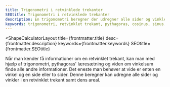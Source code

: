 ```yaml
---
title: Trigonometri i retvinklede trekanter
SEOtitle: Trigonometri i retvinklede trekanter
description: En trigonometri beregner der udregner alle sider og vinkler i en retvinklet trekant ved hjælp af trigonometri og pythagoras sætning
keywords: trigonometri, retvinklet trekant, pythagoras, cosinus, sinus, tangens, trekantsberegner
---
```



<ShapeCalculatorLayout
  title={frontmatter.title}
  desc={frontmatter.description}
  keywords={frontmatter.keywords}
  SEOtitle={frontmatter.SEOtitle}
>
  Når man kender få informationer om en retvinklet trekant, kan man med hjælp af
  trigonometri, pythagoras' læresætning og viden om vinkelsum finde alle andre
  informationer. Det eneste man behøver at vide er enten en vinkel og en side
  eller to sider. Denne beregner kan udregne alle sider og vinkler i en
  retvinklet trekant samt dens areal.
  <Calculator slot="calculator" client:only />
</ShapeCalculatorLayout>
